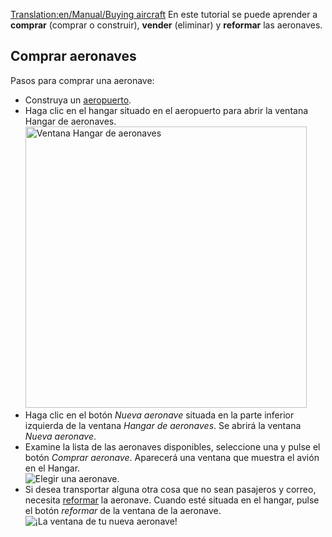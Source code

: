 [[Translation:en/Manual/Buying aircraft]]
{{es/Manual/Tutorial/Tutorial}}
En este tutorial se puede aprender a '''comprar''' (comprar o construir), '''vender''' (eliminar) y '''reformar''' las aeronaves.

==Comprar aeronaves==
Pasos para comprar una aeronave:
* Construya un [[es/Manual/Construir aeropuertos|aeropuerto]].
* Haga clic en el hangar situado en el aeropuerto para abrir la ventana Hangar de aeronaves.<br/>[[File:es/Manual/Step1aircraft.png|none|thumb|450px|Ventana Hangar de aeronaves]]
* Haga clic en el botón ''Nueva aeronave'' situada en la parte inferior izquierda de la ventana ''Hangar de aeronaves''. Se abrirá la ventana ''Nueva aeronave''.
* Examine la lista de las aeronaves disponibles, seleccione una y pulse el botón ''Comprar aeronave''. Aparecerá una ventana que muestra el avión en el Hangar.<br/>[[File:en/Manual/Step3aircraft.png|none|frame|Elegir una aeronave.]]
* Si desea transportar alguna otra cosa que no sean pasajeros y correo, necesita [[es/Manual/Reformar vehículos|reformar]] la aeronave. Cuando esté situada en el hangar, pulse el botón ''reformar'' de la ventana de la aeronave.<br/>[[File:es/Manual/Step4aircraft.png|none|frame|¡La ventana de tu nueva aeronave!]]